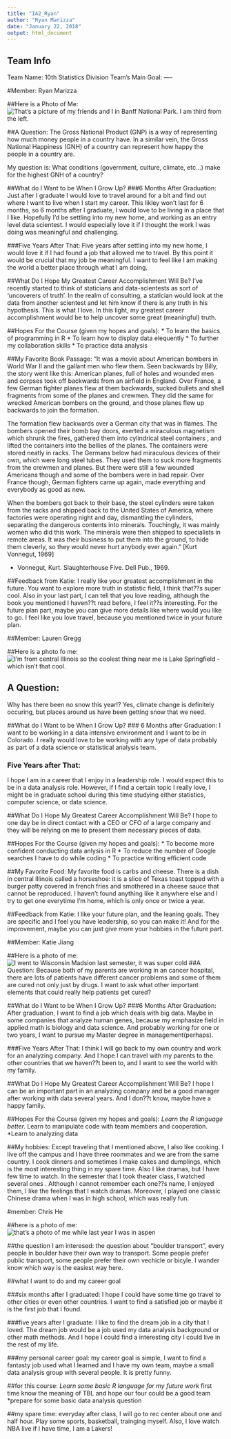 ```yaml
---
title: "IA2_Ryan"
author: "Ryan Marizza"
date: "January 22, 2018"
output: html_document
---
```


## Team Info
Team Name: 10th Statistics Division
Team's Main Goal: ----

#Member: Ryan Marizza  

##Here is a Photo of Me:
![That's a picture of my friends and I in Banff National Park. I am third from the left.](https://scontent-ort2-2.xx.fbcdn.net/v/t31.0-8/11707707_10207358605190076_4488943470225841164_o.jpg?oh=fa6437f2261ce832b5ac4f555690a2c0&oe=5AEEE1EE)

##A Question:
The Gross National Product (GNP) is a way of representing how much money people in a country have. In a similar vein, the Gross National Happiness (GNH) of a country can represent how happy the people in a country are. 

My question is: What conditions (government, culture, climate, etc...) make for the highest GNH of a country?

##What do I Want to be When I Grow Up?
###6 Months After Graduation:
  Just after I graduate I would love to travel around for a bit and find out where I want to live when I start my career. This likley won't last for 6 months, so 6 months after I graduate, I would love to be living in a place that I like. Hopefully I'd be settling into my new home, and working as an entry level data scientest. I would especially love it if I thought the work I was doing was meaningful and challenging. 
  
###Five Years After That:
  Five years after settling into my new home, I would love it if I had found a job that allowed me to travel. By this point it would be crucial that my job be meaningful. I want to feel like I am making the world a better place through what I am doing.

##What Do I Hope My Greatest Career Accomplishment Will Be?
I've recently started to think of staticians and data-scientests as sort of 'uncoverers of truth'. In the realm of consulting, a statician would look at the data from another scientest and let him know if there is any truth in his hypothesis. This is what I love. In this light, my greatest career accomplishment would be to help uncover some great (meaningful) truth.

##Hopes For the Course (given my hopes and goals):
* To learn the basics of programming in R
* To learn how to display data elequently 
* To further my collaboration skills
* To practice data analysis

##My Favorite Book Passage:
"It was a movie about American bombers in World War II and the gallant men who flew them. Seen backwards by Billy, the story went like this: American planes, full of holes and wounded men and corpses took off backwards from an airfield in England. Over France, a few German fighter planes flew at them backwards, sucked bullets and shell fragments from some of the planes and crewmen. They did the same for wrecked American bombers on the ground, and those planes flew up backwards to join the formation.

The formation flew backwards over a German city that was in flames. The bombers opened their bomb bay doors, exerted a miraculous magnetism which shrunk the fires, gathered them into cylindrical steel containers , and lifted the containers into the bellies of the planes. The containers were stored neatly in racks. The Germans below had miraculous devices of their own, which were long steel tubes. They used them to suck more fragments from the crewmen and planes. But there were still a few wounded Americans though and some of the bombers were in bad repair. Over France though, German fighters came up again, made everything and everybody as good as new.

When the bombers got back to their base, the steel cylinders were taken from the racks and shipped back to the United States of America, where factories were operating night and day, dismantling the cylinders, separating the dangerous contents into minerals. Touchingly, it was mainly women who did this work. The minerals were then shipped to specialists in remote areas. It was their business to put them into the ground, to hide them cleverly, so they would never hurt anybody ever again." [Kurt Vonnegut, 1969]

- Vonnegut, Kurt. Slaughterhouse Five. Dell Pub., 1969.

##Feedback from Katie:
  I really like your greatest accomplishment in the future. You want to explore more truth in statistic field, I think that??s super cool. Also in your last part, I can tell that you love reading, although the book you mentioned I haven??t read before, I feel it??s interesting. 
For the future plan part, maybe you can give more details like where would you like to go. I feel like you love travel, because you mentioned twice in your future plan.

##Member: Lauren Gregg

##Here is a photo fo me: 
![I'm from central Illinois so the coolest thing near me is Lake Springfield - which isn't that cool.](https://scontent-ort2-2.xx.fbcdn.net/v/t1.0-9/26992576_2001907949826279_5829056724738314483_n.jpg?oh=e9b28330bfb08b1a73faa370aad5795e&oe=5AEA8465)

## A Question: 
Why has there been no snow this year!? Yes, climate change is definitely occuring, but places around us have been getting snow that we need.

##What do I Want to be When I Grow Up?
### 6 Months after Graduation:
I want to be working in a data intensive environment and I want to be in Colorado. I really would love to be working with any type of data probably as part of a data science or statistical analysis team. 

### Five Years after That:
I hope I am in a career that I enjoy in a leadership role. I would expect this to be in a data analysis role. However, if I find a certain topic I really love, I might be in graduate school during this time studying either statistics, computer science, or data science. 

##What Do I Hope My Greatest Career Accomplishment Will Be?
I hope to one day be in direct contact with a CEO or CFO of a large company and they will be relying on me to present them necessary pieces of data. 

##Hopes For the Course (given my hopes and goals):
* To become more confident conducting data anlysis in R
* To reduce the number of Google searches I have to do while coding
* To practice writing efficient code

##My Favorite Food:
My favorite food is carbs and cheese. There is a dish in central Illinois called a horseshoe: it is a slice of Texas toast topped with a burger patty covered in french fries and smothered in a cheese sauce that cannot be reproduced. I haven't found anything like it anywhere else and I try to get one everytime I'm home, which is only once or twice a year. 

##Feedback from Katie:
  I like your future plan, and the leaning goals. They are specific and I feel you have leadership, so you can make it! 
And for the improvement, maybe you can just give more your hobbies in the future part.

##Member: Katie Jiang

##Here is a photo of me:
![I went to Wisconsin Madsion last semester, it was super cold ](/APPM2720/10th-Statistics-Division/katie.jpg)
##A Question:
  Because both of my parents are working in an cancer hospital, there are lots of patients have different cancer problems and some of them are cured not only just by drugs. I want to ask what other important elements that could really help patients get cured?

##What do I Want to be When I Grow Up?
###6 Months After Graduation:
  After graduation, I want to find a job which deals with big data. Maybe in some companies that analyze human genes, because my emphasize field in applied math is biology and data science. And probably working for one or two years, I want to pursue my Master degree in management(perhaps).

###Five Years After That:
  I think I will go back to my own country and work for an analyzing company. And I hope I can travel with my parents to the other countries that we haven??t been to, and I want to see the world with my family.

##What Do I Hope My Greatest Career Accomplishment Will Be?
  I hope I can be an important part in an analyzing company and be a good manager after working with data several years. And I don??t know, maybe have a happy family.

##Hopes For the Course (given my hopes and goals):
*Learn the R language better.
*Learn to manipulate code with team members and cooperation.
*Learn to analyzing data

##My hobbies:
Except traveling that I mentioned above, I also like cooking. I live off the campus and I have three roommates and we are from the same country. I cook dinners and sometimes I make cakes and dumplings, which is the most interesting thing in my spare time.
Also I like dramas, but I have few time to watch. In the semester that I took theater class, I watched several ones . Although I cannot remember each one??s name, I enjoyed them, I like the feelings that I watch dramas. Moreover, I played one classic Chinese drama when I was in high school, which was really fun.



#member: Chris He

##here is a photo of me:
![that's a photo of me while last year I was in aspen](https://scontent.fapa1-1.fna.fbcdn.net/v/t1.0-9/26994101_565152280506668_564530606701557683_n.jpg?oh=f2d1fc98f3271ff504cdbc8a6f663bce&oe=5AE466E1)


##the question I am interesed:
the question about "boulder transport", every people in boulder have their own way to transport. Some people prefer public transport, some people prefer their own vechicle or bicyle. I wander know which way is the easiest way here. 


##what I want to do and my career goal

###six months after I graduated:
I hope I could have some time go travel to other cities or even other countries. I want to find a satisfied job or maybe it is the first job that I found. 

###five years after I graduate:
I like to find the dream job in a city that I loved. The dream job would be a job used my data analysis background or other math methods. And I hope I could find a interesting city I could live in the rest of my life. 

###my personal career goal:
my career goal is simple, I want to find a fantasty job used what I learned and I have my own team, maybe a small data analysis group with several people. It is pretty funny. 

##for this course:
*Learn some basic R language for my future work
*first time know the meaning of TBL and hope our four could be a good team
*prepare for some basic data analysis question

##my spare time:
everyday after class, I will go to rec center about one and half hour. Play some sports, basketball, trainging myself. Also, I love watch NBA live if I have time,  I am a Lakers!

